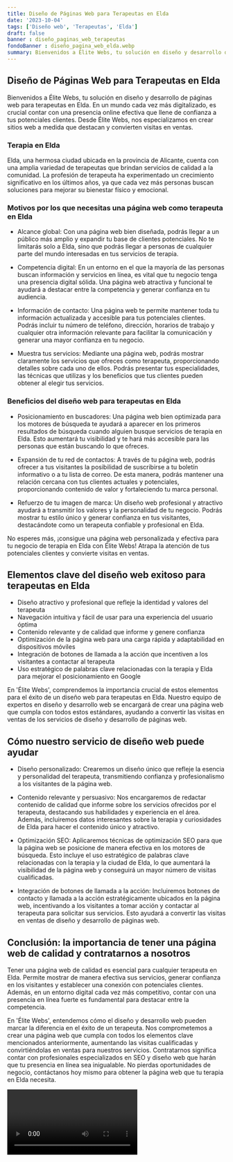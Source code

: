 ```yaml
---
title: Diseño de Páginas Web para Terapeutas en Elda
date: '2023-10-04'
tags: ['Diseño web', 'Terapeutas', 'Elda']
draft: false
banner : diseño_paginas_web_terapeutas
fondoBanner : diseño_pagina_web_elda.webp
summary: Bienvenidos a Élite Webs, tu solución en diseño y desarrollo de páginas web para terapeutas en Elda. En un mundo cada vez más digitalizado, es crucial contar con una presencia online efectiva que llene de confianza a tus potenciales clientes. Desde Élite Webs, nos especializamos en crear sitios web a medida que destacan y convierten visitas en ventas.
---
```


## Diseño de Páginas Web para Terapeutas en Elda

Bienvenidos a Élite Webs, tu solución en diseño y desarrollo de páginas web para terapeutas en Elda. En un mundo cada vez más digitalizado, es crucial contar con una presencia online efectiva que llene de confianza a tus potenciales clientes. Desde Élite Webs, nos especializamos en crear sitios web a medida que destacan y convierten visitas en ventas.

### Terapia en Elda

Elda, una hermosa ciudad ubicada en la provincia de Alicante, cuenta con una amplia variedad de terapeutas que brindan servicios de calidad a la comunidad. La profesión de terapeuta ha experimentado un crecimiento significativo en los últimos años, ya que cada vez más personas buscan soluciones para mejorar su bienestar físico y emocional.

### Motivos por los que necesitas una página web como terapeuta en Elda

- Alcance global: Con una página web bien diseñada, podrás llegar a un público más amplio y expandir tu base de clientes potenciales. No te limitarás solo a Elda, sino que podrás llegar a personas de cualquier parte del mundo interesadas en tus servicios de terapia.

- Competencia digital: En un entorno en el que la mayoría de las personas buscan información y servicios en línea, es vital que tu negocio tenga una presencia digital sólida. Una página web atractiva y funcional te ayudará a destacar entre la competencia y generar confianza en tu audiencia.

- Información de contacto: Una página web te permite mantener toda tu información actualizada y accesible para tus potenciales clientes. Podrás incluir tu número de teléfono, dirección, horarios de trabajo y cualquier otra información relevante para facilitar la comunicación y generar una mayor confianza en tu negocio.

- Muestra tus servicios: Mediante una página web, podrás mostrar claramente los servicios que ofreces como terapeuta, proporcionando detalles sobre cada uno de ellos. Podrás presentar tus especialidades, las técnicas que utilizas y los beneficios que tus clientes pueden obtener al elegir tus servicios.

### Beneficios del diseño web para terapeutas en Elda

- Posicionamiento en buscadores: Una página web bien optimizada para los motores de búsqueda te ayudará a aparecer en los primeros resultados de búsqueda cuando alguien busque servicios de terapia en Elda. Esto aumentará tu visibilidad y te hará más accesible para las personas que están buscando lo que ofreces.

- Expansión de tu red de contactos: A través de tu página web, podrás ofrecer a tus visitantes la posibilidad de suscribirse a tu boletín informativo o a tu lista de correo. De esta manera, podrás mantener una relación cercana con tus clientes actuales y potenciales, proporcionando contenido de valor y fortaleciendo tu marca personal.

- Refuerzo de tu imagen de marca: Un diseño web profesional y atractivo ayudará a transmitir los valores y la personalidad de tu negocio. Podrás mostrar tu estilo único y generar confianza en tus visitantes, destacándote como un terapeuta confiable y profesional en Elda.

No esperes más, ¡consigue una página web personalizada y efectiva para tu negocio de terapia en Elda con Élite Webs! Atrapa la atención de tus potenciales clientes y convierte visitas en ventas.

<GifSeo />

<Cta />

## Elementos clave del diseño web exitoso para terapeutas en Elda

- Diseño atractivo y profesional que refleje la identidad y valores del terapeuta
- Navegación intuitiva y fácil de usar para una experiencia del usuario óptima
- Contenido relevante y de calidad que informe y genere confianza
- Optimización de la página web para una carga rápida y adaptabilidad en dispositivos móviles
- Integración de botones de llamada a la acción que incentiven a los visitantes a contactar al terapeuta
- Uso estratégico de palabras clave relacionadas con la terapia y Elda para mejorar el posicionamiento en Google

En 'Élite Webs', comprendemos la importancia crucial de estos elementos para el éxito de un diseño web para terapeutas en Elda. Nuestro equipo de expertos en diseño y desarrollo web se encargará de crear una página web que cumpla con todos estos estándares, ayudando a convertir las visitas en ventas de los servicios de diseño y desarrollo de páginas web.

## Cómo nuestro servicio de diseño web puede ayudar

- Diseño personalizado: Crearemos un diseño único que refleje la esencia y personalidad del terapeuta, transmitiendo confianza y profesionalismo a los visitantes de la página web.

- Contenido relevante y persuasivo: Nos encargaremos de redactar contenido de calidad que informe sobre los servicios ofrecidos por el terapeuta, destacando sus habilidades y experiencia en el área. Además, incluiremos datos interesantes sobre la terapia y curiosidades de Elda para hacer el contenido único y atractivo.

- Optimización SEO: Aplicaremos técnicas de optimización SEO para que la página web se posicione de manera efectiva en los motores de búsqueda. Esto incluye el uso estratégico de palabras clave relacionadas con la terapia y la ciudad de Elda, lo que aumentará la visibilidad de la página web y conseguirá un mayor número de visitas cualificadas.

- Integración de botones de llamada a la acción: Incluiremos botones de contacto y llamada a la acción estratégicamente ubicados en la página web, incentivando a los visitantes a tomar acción y contactar al terapeuta para solicitar sus servicios. Esto ayudará a convertir las visitas en ventas de diseño y desarrollo de páginas web.

## Conclusión: la importancia de tener una página web de calidad y contratarnos a nosotros

Tener una página web de calidad es esencial para cualquier terapeuta en Elda. Permite mostrar de manera efectiva sus servicios, generar confianza en los visitantes y establecer una conexión con potenciales clientes. Además, en un entorno digital cada vez más competitivo, contar con una presencia en línea fuerte es fundamental para destacar entre la competencia.

En 'Élite Webs', entendemos cómo el diseño y desarrollo web pueden marcar la diferencia en el éxito de un terapeuta. Nos comprometemos a crear una página web que cumpla con todos los elementos clave mencionados anteriormente, aumentando las visitas cualificadas y convirtiéndolas en ventas para nuestros servicios. Contratarnos significa contar con profesionales especializados en SEO y diseño web que harán que tu presencia en línea sea inigualable. No pierdas oportunidades de negocio, contáctanos hoy mismo para obtener la página web que tu terapia en Elda necesita.

<Video />

<CtaBot job='Terapeutas' city='Elda'/>

<Gmaps query='Elda+españa+maps' />
